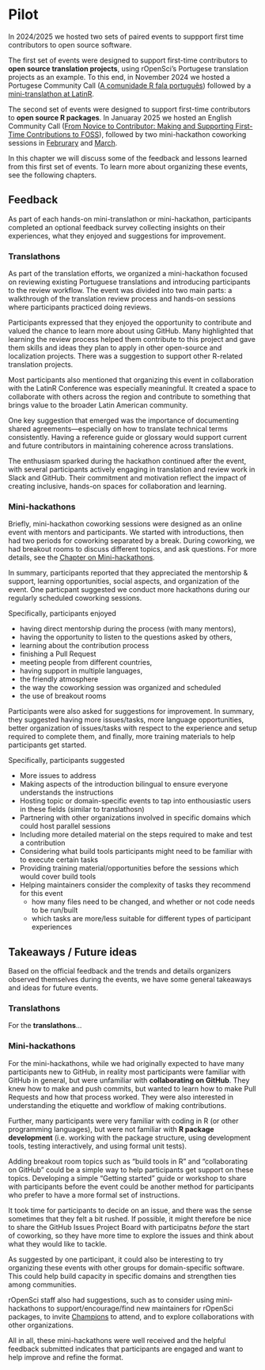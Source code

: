 # Pilot

In 2024/2025 we hosted two sets of paired events to suppport first time contributors to open source software.

The first set of events were designed to support first-time contributors to **open source translation projects**, using rOpenSci's Portugese translation projects as an example.
To this end, in November 2024 we hosted a Portugese Community Call ([A comunidade R fala português](https://ropensci.org/commcalls/translation-portuguese/)) followed by a [mini-translathon at LatinR](https://latinr.org/en/cronograma/translaton/translaton-en.html).

The second set of events were designed to support first-time contributors to **open source R packages**. 
In Januaray 2025 we hosted an English Community Call ([From Novice to Contributor: Making and Supporting First-Time Contributions to FOSS](https://ropensci.org/commcalls/first-time-contributor/)), 
followed by two mini-hackathon coworking sessions in [Februrary](https://ropensci.org/events/coworking-2025-02/) and [March](https://ropensci.org/events/coworking-2025-03/). 

In this chapter we will discuss some of the feedback and lessons learned from this first set of events.
To learn more about organizing these events, see the following chapters.

## Feedback

As part of each hands-on mini-translathon or mini-hackathon, 
participants completed an optional feedback survey collecting insights on their experiences, 
what they enjoyed and suggestions for improvement.

### Translathons
As part of the translation efforts, we organized a mini-hackathon focused on reviewing existing Portuguese translations and introducing participants to the review workflow. The event was divided into two main parts: a walkthrough of the translation review process and hands-on sessions where participants practiced doing reviews.

Participants expressed that they enjoyed the opportunity to contribute and valued the chance to learn more about using GitHub. Many highlighted that learning the review process helped them contribute to this project and gave them skills and ideas they plan to apply in other open-source and localization projects. There was a suggestion to support other R-related translation projects. 

 Most participants also mentioned that organizing this event in collaboration with the LatinR Conference was especially meaningful. It created a space to collaborate with others across the region and contribute to something that brings value to the broader Latin American community. 

One key suggestion that emerged was the importance of documenting shared agreements—especially on how to translate technical terms consistently. Having a reference guide or glossary would support current and future contributors in maintaining coherence across translations.

The enthusiasm sparked during the hackathon continued after the event, with several participants actively engaging in translation and review work in Slack and GitHub. Their commitment and motivation reflect the impact of creating inclusive, hands-on spaces for collaboration and learning.


### Mini-hackathons
Briefly, mini-hackathon coworking sessions were designed as an online event with mentors and participants. 
We started with introductions, then had two periods for coworking separated by a break. 
During coworking, we had breakout rooms to discuss different topics, and ask questions. For more details, see the [Chapter on Mini-hackathons](hackathon.html).

In summary, participants reported that they appreciated the mentorship & support, 
learning opportunities, social aspects, and organization of the event. 
One particpant suggested we conduct more hackathons during our regularly scheduled coworking sessions.

Specifically, participants enjoyed

- having direct mentorship during the process (with many mentors), 
- having the opportunity to listen to the questions asked by others,
- learning about the contribution process
- finishing a Pull Request
- meeting people from different countries, 
- having support in multiple languages,
- the friendly atmosphere
- the way the coworking session was organized and scheduled
- the use of breakout rooms 

Participants were also asked for suggestions for improvement. 
In summary, they suggested having more issues/tasks, more language opportunities, 
better organization of issues/tasks with respect to the experience and setup required to complete them,
and finally, more training materials to help participants get started. 

Specifically, participants suggested

- More issues to address
- Making aspects of the introduction bilingual to ensure everyone understands the instructions
- Hosting topic or domain-specific events to tap into enthousiastic users in these fields (similar to translathosn)
- Partnering with other organizations involved in specific domains which could host parallel sessions
- Including more detailed material on the steps required to make and test a contribution
- Considering what build tools participants might need to be familiar with to execute certain tasks
- Providing training material/opportunities before the sessions which would cover build tools
- Helping maintainers consider the complexity of tasks they recommend for this event 
    - how many files need to be changed, and whether or not code needs to be run/built
    - which tasks are more/less suitable for different types of participant experiences

## Takeaways / Future ideas

Based on the official feedback and the trends and details organizers observed themselves during the events,
we have some general takeaways and ideas for future events.

### Translathons
For the **translathons**...

### Mini-hackathons

For the mini-hackathons, while we had originally expected to have many participants new to GitHub, 
in reality most participants were familiar with GitHub in general, but were unfamiliar with **collaborating on GitHub**. 
They knew how to make and push commits, but wanted to learn how to make Pull Requests and how that process worked. 
They were also interested in understanding the etiquette and workflow of making contributions.

Further, many participants were very familiar with coding in R (or other programming languages), 
but were not familiar with **R package development** (i.e. working with the package structure, using development tools, testing interactively, and using formal unit tests). 

Adding breakout room topics such as "build tools in R" and "collaborating on GitHub" could be a simple way to help participants get support on these topics. 
Developing a simple "Getting started" guide or workshop to share with participants before the event could be another method for participants who prefer to have a more formal set of instructions.

It took time for participants to decide on an issue,
and there was the sense sometimes that they felt a bit rushed. 
If possible, it might therefore be nice to share the GitHub Issues Project Board with participatns *before* the start of coworking, so they have more time to explore the issues and think about what they would like to tackle.

As suggested by one participant, it could also be interesting to try organizing these events with other groups for domain-specific software. 
This could help build capacity in specific domains and strengthen ties among communities.

rOpenSci staff also had suggestions, such as to consider using mini-hackathons to support/encourage/find new maintainers for rOpenSci packages, to invite [Champions](https://ropensci.org/champions) to attend, and to explore collaborations with other organizations. 

All in all, these mini-hackathons were well received and the helpful feedback submitted indicates that participants are engaged and want to help improve and refine the format. 
